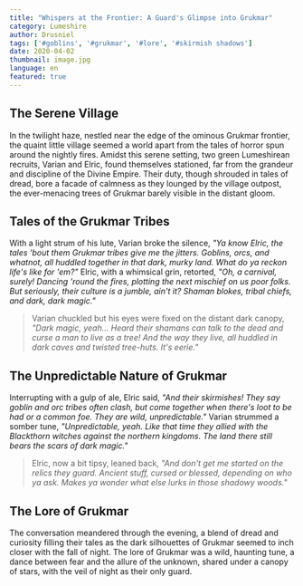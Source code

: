 ```yaml
---
title: "Whispers at the Frontier: A Guard's Glimpse into Grukmar"
category: Lumeshire
author: Drusniel
tags: ['#goblins', '#grukmar', '#lore', '#skirmish shadows']
date: 2020-04-02
thumbnail: image.jpg
language: en
featured: true
---
```


## The Serene Village

In the twilight haze, nestled near the edge of the ominous Grukmar frontier, the quaint little village seemed a world apart from the tales of horror spun around the nightly fires. Amidst this serene setting, two green Lumeshirean recruits, Varian and Elric, found themselves stationed, far from the grandeur and discipline of the Divine Empire. Their duty, though shrouded in tales of dread, bore a facade of calmness as they lounged by the village outpost, the ever-menacing trees of Grukmar barely visible in the distant gloom.

## Tales of the Grukmar Tribes

With a light strum of his lute, Varian broke the silence, *"Ya know Elric, the tales 'bout them Grukmar tribes give me the jitters. Goblins, orcs, and whatnot, all huddled together in that dark, murky land. What do ya reckon life's like for 'em?"* Elric, with a whimsical grin, retorted, *"Oh, a carnival, surely! Dancing 'round the fires, plotting the next mischief on us poor folks. But seriously, their culture is a jumble, ain't it? Shaman blokes, tribal chiefs, and dark, dark magic."*

> Varian chuckled but his eyes were fixed on the distant dark canopy, *"Dark magic, yeah... Heard their shamans can talk to the dead and curse a man to live as a tree! And the way they live, all huddled in dark caves and twisted tree-huts. It's eerie."*

## The Unpredictable Nature of Grukmar

Interrupting with a gulp of ale, Elric said, *"And their skirmishes! They say goblin and orc tribes often clash, but come together when there's loot to be had or a common foe. They are wild, unpredictable."* Varian strummed a somber tune, *"Unpredictable, yeah. Like that time they allied with the Blackthorn witches against the northern kingdoms. The land there still bears the scars of dark magic."*

> Elric, now a bit tipsy, leaned back, *"And don't get me started on the relics they guard. Ancient stuff, cursed or blessed, depending on who ya ask. Makes ya wonder what else lurks in those shadowy woods."*

## The Lore of Grukmar

The conversation meandered through the evening, a blend of dread and curiosity filling their tales as the dark silhouettes of Grukmar seemed to inch closer with the fall of night. The lore of Grukmar was a wild, haunting tune, a dance between fear and the allure of the unknown, shared under a canopy of stars, with the veil of night as their only guard.